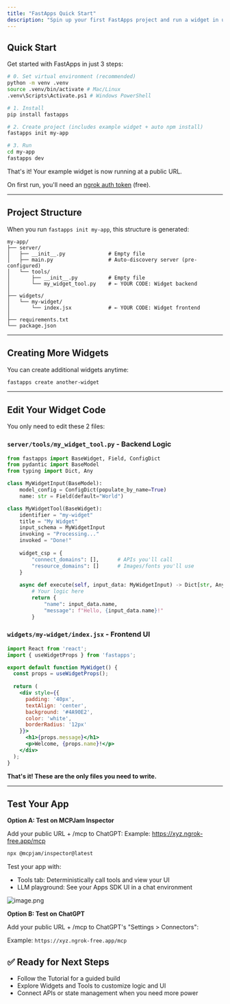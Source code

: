 ```yaml
---
title: "FastApps Quick Start"
description: "Spin up your first FastApps project and run a widget in under five minutes."
---
```


## Quick Start

Get started with FastApps in just 3 steps:

```bash
# 0. Set virtual environment (recommended)
python -m venv .venv
source .venv/bin/activate # Mac/Linux
.venv\Scripts\Activate.ps1 # Windows PowerShell

# 1. Install
pip install fastapps

# 2. Create project (includes example widget + auto npm install)
fastapps init my-app

# 3. Run
cd my-app
fastapps dev
```

That's it! Your example widget is now running at a public URL.

On first run, you'll need an [ngrok auth token](https://dashboard.ngrok.com/get-started/your-authtoken) (free).

---

## Project Structure

When you run `fastapps init my-app`, this structure is generated:

```
my-app/
├── server/
│   ├── __init__.py              # Empty file
│   ├── main.py                  # Auto-discovery server (pre-configured)
│   └── tools/
│       ├── __init__.py          # Empty file
│       └── my_widget_tool.py    # ← YOUR CODE: Widget backend
│
├── widgets/
│   └── my-widget/
│       └── index.jsx            # ← YOUR CODE: Widget frontend
│
├── requirements.txt
└── package.json
```

---

## Creating More Widgets

You can create additional widgets anytime:

```bash
fastapps create another-widget
```

---

## Edit Your Widget Code

You only need to edit these 2 files:

### `server/tools/my_widget_tool.py` - Backend Logic

```python
from fastapps import BaseWidget, Field, ConfigDict
from pydantic import BaseModel
from typing import Dict, Any

class MyWidgetInput(BaseModel):
    model_config = ConfigDict(populate_by_name=True)
    name: str = Field(default="World")

class MyWidgetTool(BaseWidget):
    identifier = "my-widget"
    title = "My Widget"
    input_schema = MyWidgetInput
    invoking = "Processing..."
    invoked = "Done!"
    
    widget_csp = {
        "connect_domains": [],      # APIs you'll call
        "resource_domains": []      # Images/fonts you'll use
    }
    
    async def execute(self, input_data: MyWidgetInput) -> Dict[str, Any]:
        # Your logic here
        return {
            "name": input_data.name,
            "message": f"Hello, {input_data.name}!"
        }
```

### `widgets/my-widget/index.jsx` - Frontend UI

```jsx
import React from 'react';
import { useWidgetProps } from 'fastapps';

export default function MyWidget() {
  const props = useWidgetProps();
  
  return (
    <div style={{
      padding: '40px',
      textAlign: 'center',
      background: '#4A90E2',
      color: 'white',
      borderRadius: '12px'
    }}>
      <h1>{props.message}</h1>
      <p>Welcome, {props.name}!</p>
    </div>
  );
}
```

**That's it! These are the only files you need to write.**

---

## Test Your App

**Option A: Test on MCPJam Inspector**

Add your public URL + /mcp to ChatGPT: Example: https://xyz.ngrok-free.app/mcp

```bash
npx @mcpjam/inspector@latest
```

Test your app with:

- Tools tab: Deterministically call tools and view your UI
- LLM playground: See your Apps SDK UI in a chat environment

![image.png](/images/image.png)

**Option B: Test on ChatGPT**

Add your public URL + /mcp to ChatGPT's "Settings \> Connectors":

Example: `https://xyz.ngrok-free.app/mcp`

## ✅ Ready for Next Steps

- Follow the Tutorial for a guided build
- Explore Widgets and Tools to customize logic and UI
- Connect APIs or state management when you need more power